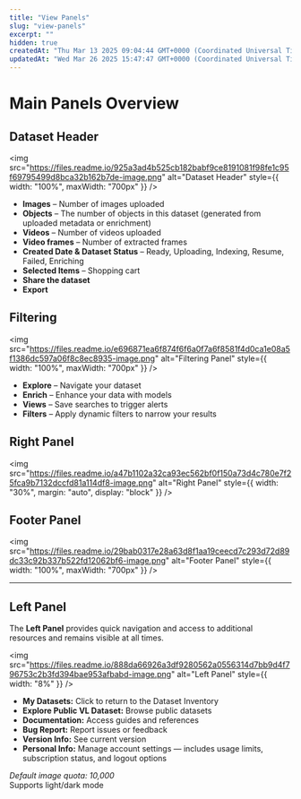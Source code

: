 ```yaml
---
title: "View Panels"
slug: "view-panels"
excerpt: ""
hidden: true
createdAt: "Thu Mar 13 2025 09:04:44 GMT+0000 (Coordinated Universal Time)"
updatedAt: "Wed Mar 26 2025 15:47:47 GMT+0000 (Coordinated Universal Time)"
---
```


# Main Panels Overview

## Dataset Header

<img src="https://files.readme.io/925a3ad4b525cb182babf9ce8191081f98fe1c95f69795499d8bca32b162b7de-image.png" alt="Dataset Header" style={{ width: "100%", maxWidth: "700px" }} />

- **Images** – Number of images uploaded  
- **Objects** – The number of objects in this dataset (generated from uploaded metadata or enrichment)  
- **Videos** – Number of videos uploaded  
- **Video frames** – Number of extracted frames  
- **Created Date & Dataset Status** – Ready, Uploading, Indexing, Resume, Failed, Enriching  
- **Selected Items** – Shopping cart  
- **Share the dataset**  
- **Export**

## Filtering

<img src="https://files.readme.io/e696871ea6f874f6f6a0f7a6f8581f4d0ca1e08a5f1386dc597a06f8c8ec8935-image.png" alt="Filtering Panel" style={{ width: "100%", maxWidth: "700px" }} />

- **Explore** – Navigate your dataset  
- **Enrich** – Enhance your data with models  
- **Views** – Save searches to trigger alerts  
- **Filters** – Apply dynamic filters to narrow your results  

## Right Panel

<img src="https://files.readme.io/a47b1102a32ca93ec562bf0f150a73d4c780e7f25fca9b7132dccfd81a114df8-image.png" alt="Right Panel" style={{ width: "30%", margin: "auto", display: "block" }} />

## Footer Panel

<img src="https://files.readme.io/29bab0317e28a63d8f1aa19ceecd7c293d72d89dc33c92b337b522fd12062bf6-image.png" alt="Footer Panel" style={{ width: "100%", maxWidth: "700px" }} />

***

## Left Panel

The **Left Panel** provides quick navigation and access to additional resources and remains visible at all times.

<img src="https://files.readme.io/888da66926a3df9280562a0556314d7bb9d4f796753c2b3fd394bae953afbabd-image.png" alt="Left Panel" style={{ width: "8%" }} />

- **My Datasets:** Click to return to the Dataset Inventory  
- **Explore Public VL Dataset:** Browse public datasets  
- **Documentation:** Access guides and references  
- **Bug Report:** Report issues or feedback  
- **Version Info:** See current version  
- **Personal Info:** Manage account settings — includes usage limits, subscription status, and logout options  

_Default image quota: 10,000_  
Supports light/dark mode
